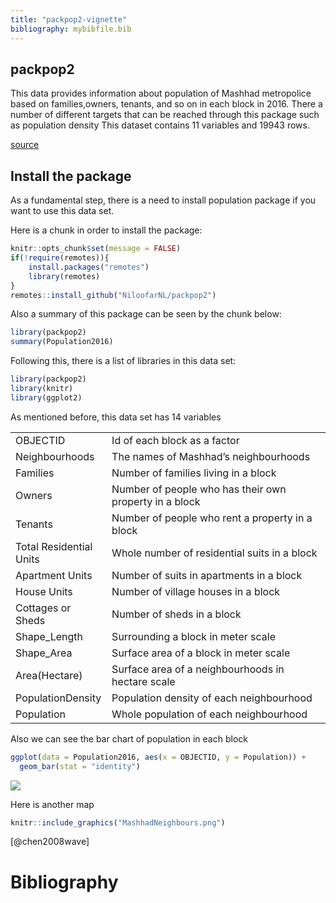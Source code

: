 ```yaml
---
title: "packpop2-vignette"
bibliography: mybibfile.bib
---
```


## packpop2

This data provides information about population of Mashhad metropolice based on families,owners, tenants, and so on in each block in 2016. There a number of different targets that can be reached through this package such as population density This dataset contains 11 variables and 19943 rows.

[source](https://amar.org.ir/)

## Install the package

As a fundamental step, there is a need to install population package if you want to use this data set.

Here is a chunk in order to install the package:

```r
knitr::opts_chunk$set(message = FALSE)
if(!require(remotes)){
    install.packages("remotes")
    library(remotes)
}
remotes::install_github("NiloofarNL/packpop2")
```

Also a summary of this package can be seen by the chunk below:

```r
library(packpop2)
summary(Population2016)

```

Following this, there is a list of libraries in this data set:

```r
library(packpop2)
library(knitr)
library(ggplot2)

```

As mentioned before, this data set has 14 variables

|                         |                                                        |
|-------------------------|--------------------------------------------------------|
| OBJECTID                | Id of each block as a factor                           |
| Neighbourhoods          | The names of Mashhad's neighbourhoods                  |
| Families                | Number of families living in a block                   |
| Owners                  | Number of people who has their own property in a block |
| Tenants                 | Number of people who rent a property in a block        |
| Total Residential Units | Whole number of residential suits in a block           |
| Apartment Units         | Number of suits in apartments in a block               |
| House Units             | Number of village houses in a block                    |
| Cottages or Sheds       | Number of sheds in a block                             |
| Shape_Length            | Surrounding a block in meter scale                     |
| Shape_Area              | Surface area of a block in meter scale                 |
| Area(Hectare)           | Surface area of a neighbourhoods in hectare scale      |
| PopulationDensity       | Population density of each neighbourhood               |
| Population              | Whole population of each neighbourhood                 |

Also we can see the bar chart of population in each block

```r
ggplot(data = Population2016, aes(x = OBJECTID, y = Population)) + 
  geom_bar(stat = "identity")
```


![](download.jpg)

Here is another map

```r
knitr::include_graphics("MashhadNeighbours.png")
```

[@chen2008wave]

```{=tex}
\begin{equation}
\label{eq:1}
\rho(r) = \rho_0 exp (-br) = \rho_0 exp (-\frac{r}{r_0})
\end{equation}
```
# Bibliography
